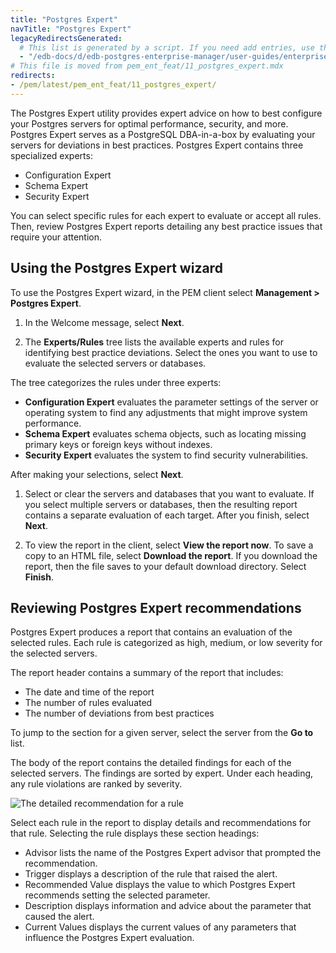 ```yaml
---
title: "Postgres Expert"
navTitle: "Postgres Expert"
legacyRedirectsGenerated:
  # This list is generated by a script. If you need add entries, use the `legacyRedirects` key.
  - "/edb-docs/d/edb-postgres-enterprise-manager/user-guides/enterprise-features-guide/8.0/postgres_expert.html"
# This file is moved from pem_ent_feat/11_postgres_expert.mdx
redirects:
- /pem/latest/pem_ent_feat/11_postgres_expert/
---
```


The Postgres Expert utility provides expert advice on how to best configure your Postgres servers for optimal performance, security, and more. Postgres Expert serves as a PostgreSQL DBA-in-a-box by evaluating your servers for deviations in best practices. Postgres Expert contains three specialized experts:

-   Configuration Expert
-   Schema Expert
-   Security Expert

You can select specific rules for each expert to evaluate or accept all rules. Then, review Postgres Expert reports detailing any best practice issues that require your attention.

## Using the Postgres Expert wizard

To use the Postgres Expert wizard, in the PEM client select **Management > Postgres Expert**. 

1.  In the Welcome message, select **Next**.

1.  The **Experts/Rules** tree lists the available experts and rules for identifying best practice deviations. Select the ones you want to use to evaluate the selected servers or databases. 

  The tree categorizes the rules under three experts:

  -   **Configuration Expert** evaluates the parameter settings of the server or operating system to find any adjustments that might improve system performance.
  -   **Schema Expert** evaluates schema objects, such as locating missing primary keys or foreign keys without indexes.
  -   **Security Expert** evaluates the system to find security vulnerabilities.

  After making your selections, select **Next**.

1.  Select or clear the servers and databases that you want to evaluate. If you select multiple servers or databases, then the resulting report contains a separate evaluation of each target. After you finish, select **Next**.

1.  To view the report in the client, select **View the report now**. To save a copy to an HTML file, select **Download the report**. If you download the report, then the file saves to your default download directory. Select **Finish**. 

## Reviewing Postgres Expert recommendations

Postgres Expert produces a report that contains an evaluation of the selected rules. Each rule is categorized as high, medium, or low severity for the selected servers.

The report header contains a summary of the report that includes:

- The date and time of the report
- The number of rules evaluated
- The number of deviations from best practices

To jump to the section for a given server, select the server from the **Go to** list.

The body of the report contains the detailed findings for each of the selected servers. The findings are sorted by expert. Under each heading, any rule violations are ranked by severity.

![The detailed recommendation for a rule](../images/pe_param_value.png)

Select each rule in the report to display details and recommendations for that rule. Selecting the rule displays these section headings:

-   Advisor lists the name of the Postgres Expert advisor that prompted the recommendation.
-   Trigger displays a description of the rule that raised the alert.
-   Recommended Value displays the value to which Postgres Expert recommends setting the selected parameter.
-   Description displays information and advice about the parameter that caused the alert.
-   Current Values displays the current values of any parameters that influence the Postgres Expert evaluation.
